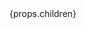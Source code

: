 <div className="pucostyle">
  <div
    className={`is-ps-initial-vars is-bg-${props.color}`}
    style={{ width: '80px', height: '50px', borderRadius: '4px' }}
  >
    {props.children}
  </div>
</div>
